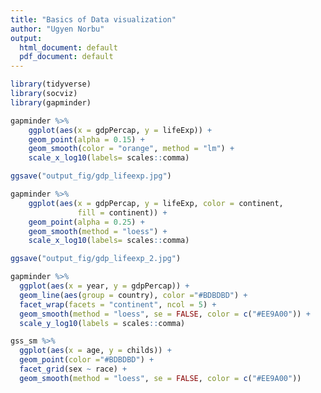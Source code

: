 ```yaml
---
title: "Basics of Data visualization"
author: "Ugyen Norbu"
output:
  html_document: default
  pdf_document: default
---
```


```r
library(tidyverse)
library(socviz)
library(gapminder)

gapminder %>% 
    ggplot(aes(x = gdpPercap, y = lifeExp)) +
    geom_point(alpha = 0.15) +
    geom_smooth(color = "orange", method = "lm") +
    scale_x_log10(labels= scales::comma)

ggsave("output_fig/gdp_lifeexp.jpg")
```


```r
gapminder %>% 
    ggplot(aes(x = gdpPercap, y = lifeExp, color = continent,
               fill = continent)) +
    geom_point(alpha = 0.25) +
    geom_smooth(method = "loess") +
    scale_x_log10(labels= scales::comma)

ggsave("output_fig/gdp_lifeexp_2.jpg")
```
```r
gapminder %>% 
  ggplot(aes(x = year, y = gdpPercap)) +
  geom_line(aes(group = country), color ="#BDBDBD") +
  facet_wrap(facets = "continent", ncol = 5) +
  geom_smooth(method = "loess", se = FALSE, color = c("#EE9A00")) +
  scale_y_log10(labels = scales::comma)
```
```r
gss_sm %>% 
  ggplot(aes(x = age, y = childs)) +
  geom_point(color ="#BDBDBD") +
  facet_grid(sex ~ race) +
  geom_smooth(method = "loess", se = FALSE, color = c("#EE9A00"))
```

